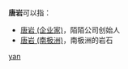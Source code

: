 '''唐岩'''可以指：
* [[唐岩_(企业家)|唐岩 (企业家)]]，陌陌公司创始人
* [[唐岩_(南极洲)|唐岩 (南极洲)]]，南极洲的岩石

{{disambig}}

[[Category:二字唐姓人名消歧義|yan]]